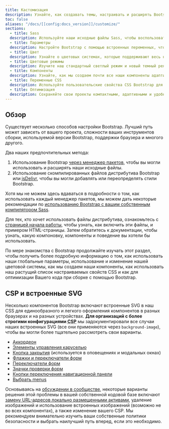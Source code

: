 ```yaml
---
title: Кастомизация
description: Узнайте, как создавать темы, настраивать и расширять Bootstrap с помощью Sass, множества глобальных параметров, обширной цветовой системы и многого другого.
toc: false
aliases: "/docs/[[config:docs_version]]/customize/"
sections:
  - title: Sass
  description: Используйте наши исходные файлы Sass, чтобы воспользоваться переменными, картами, миксинами и функциями.
  - title: Параметры
  description: Настройте Bootstrap с помощью встроенных переменных, чтобы легко переключать глобальные настройки CSS.
  - title: Цвет
  description: Узнайте о цветовых системах, которые поддерживают весь набор инструментов, и настройте их.
  - title: Цветовые режимы
  description: Изучите наш стандартный светлый режим и новый темный режим или создайте собственные цветовые режимы самостоятельно.
  - title: Компоненты
  description: Узнайте, как мы создаем почти все наши компоненты адаптивно с использованием базовых и модифицирующих классов.
  - title: Переменные CSS
  description: Используйте пользовательские свойства CSS Bootstrap для быстрого и перспективного проектирования и разработки.
  - title: Оптимизация
  description: Сохраняйте свои проекты компактными, адаптивными и удобными для поддержки, чтобы вы могли предоставить наилучший опыт.
---
```


## Обзор

Существует несколько способов настройки Bootstrap. Лучший путь может зависеть от вашего проекта, сложности ваших инструментов сборки, используемой версии Bootstrap, поддержки браузера и многого другого.

Два наших предпочтительных метода:

1. Использование Bootstrap [через менеджер пакетов]([[docsref:/getting-started/download#package-managers]]), чтобы вы могли использовать и расширять наши исходные файлы.
2. Использование скомпилированных файлов дистрибутива Bootstrap или [jsDelivr]([[docsref:/getting-started/download#cdn-via-jsdelivr]]), чтобы вы могли добавлять или переопределять стили Bootstrap.

Хотя мы не можем здесь вдаваться в подробности о том, как использовать каждый менеджер пакетов, мы можем дать некоторые рекомендации по [использованию Bootstrap с вашим собственным компилятором Sass]([[docsref:/customize/sass]]).

Для тех, кто хочет использовать файлы дистрибутива, ознакомьтесь с [страницей начала работы]([[docsref:/getting-started/introduction]]), чтобы узнать, как включить эти файлы, и примером HTML-страницы. Затем обратитесь к документации, чтобы узнать, какую компоновку, компоненты и поведение вы хотели бы использовать.

По мере знакомства с Bootstrap продолжайте изучать этот раздел, чтобы получить более подробную информацию о том, как использовать наши глобальные параметры, использование и изменение нашей цветовой системы, как мы создаем наши компоненты, как использовать наш растущий список настраиваемых свойств CSS и как для оптимизации Вашего кода при сборке с помощью Bootstrap.

## CSP и встроенные SVG

Несколько компонентов Bootstrap включают встроенные SVG в наш CSS для единообразного и легкого оформления компонентов в разных браузерах и на разных устройствах. **Для организаций с более строгими конфигурациями <abbr title="Политика безопасности контента">CSP</abbr>** мы задокументировали все случаи наших встроенных SVG (все они применяются через `background-image`), чтобы вы могли более тщательно рассмотреть свои варианты.

- [Аккордеон]([[docsref:/components/accordion]])
- [Элементы управления каруселью]([[docsref:/components/carousel#with-controls]])
- [Кнопка закрытия]([[docsref:/components/close-button]]) (используется в оповещениях и модальных окнах)
- [Флажки и переключатели форм]([[docsref:/forms/checks-radios]])
- [Переключатели форм]([[docsref:/forms/checks-radios#switches]])
- [Значки проверки форм]([[docsref:/forms/validation#server-side]])
- [Кнопки переключения навигационной панели]([[docsref:/components/navbar#responsive-behaviors]])
- [Выбрать menus]([[docsref:/forms/select]])

Основываясь на [обсуждении в сообществе](https://github.com/twbs/bootstrap/issues/25394), некоторые варианты решения этой проблемы в вашей собственной кодовой базе включают [замену URL-адресов локально размещенными активами]([[docsref:/getting-started/webpack#extracting-svg-files]]), удаление изображений и использование встроенных изображений (возможно не во всех компонентах), а также изменение вашего CSP. Мы рекомендуем внимательно изучить ваши собственные политики безопасности и выбрать наилучший путь вперед, если это необходимо.
